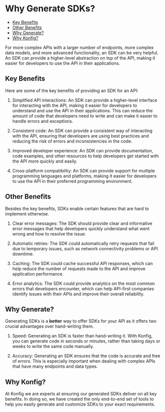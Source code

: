 
# Why Generate SDKs?

- [Key Benefits](#key-benefits)
- [Other Benefits](#other-benefits)
- [Why Generate?](#why-generate)
- [Why Konfig?](#why-konfig)

For more complex APIs with a larger number of endpoints, more complex data models, and more advanced functionality, an SDK can be very helpful. An SDK can provide a higher-level abstraction on top of the API, making it easier for developers to use the API in their applications.

## Key Benefits

Here are some of the key benefits of providing an SDK for an API:

1. Simplified API interactions: An SDK can provide a higher-level interface for interacting with the API, making it easier for developers to understand and use the API in their applications. This can reduce the amount of code that developers need to write and can make it easier to handle errors and exceptions.

2. Consistent code: An SDK can provide a consistent way of interacting with the API, ensuring that developers are using best practices and reducing the risk of errors and inconsistencies in the code.

3. Improved developer experience: An SDK can provide documentation, code examples, and other resources to help developers get started with the API more quickly and easily.

4. Cross-platform compatibility: An SDK can provide support for multiple programming languages and platforms, making it easier for developers to use the API in their preferred programming environment.

## Other Benefits

Besides the key benefits, SDKs enable certain features that are hard to implement otherwise.

1. Clear error messages: The SDK should provide clear and informative error messages that help developers quickly understand what went wrong and how to resolve the issue.

2. Automatic retries: The SDK could automatically retry requests that fail due to temporary issues, such as network connectivity problems or API downtime.

3. Caching: The SDK could cache successful API responses, which can help reduce the number of requests made to the API and improve application performance.

4. Error analytics: The SDK could provide analytics on the most common errors that developers encounter, which can help API-first companies identify issues with their APIs and improve their overall reliability.

## Why Generate?

Generating SDKs is a **better** way to offer SDKs for your API as it offers two crucial advantages over hand-writing them.

1. Speed: Generating an SDK is faster than hand-writing it. With Konfig, you can generate code in seconds or minutes, rather than taking days or weeks to write the same code manually.

2. Accuracy: Generating an SDK ensures that the code is accurate and free of errors. This is especially important when dealing with complex APIs that have many endpoints and data types.

## Why Konfig?

At Konfig we are experts at ensuring our generated SDKs deliver on all key
benefits. In doing so, we have created the only end-to-end set of tools to help
you easily generate and customize SDKs to your exact requirements.

<Figure
  caption="Konfig helps along the entire process of generating SDKs "
  src="https://mermaid.ink/img/pako:eNqd001v0zAYB_Cv8siTOKVd3pq0GZrUlxWmrSxQ4ADZwU2cxlpqR4kDK10lDogTE4eVCy-CE0h8Ar4VfAQcr0vFYZOYokhJ7N_zd5w8CxTyiCAPTXOcJXD4aCdgAN3nAfrz9eIzHGWEdf19GGckvDvJt3d5Dj4vxAwz6PM0JaGgnAXoGBqN3bMKrc7hKU5phAWBO3BImQjQGfQW1dinb79_vYcDzmI6DdBSRfVq-fE13COM5JUcDw6KyvXVQlZf4D6dJvCwlJXFfD16rHy_9j9-wmNSiNoOrs0c1ObiO_jlJKVFUrM9Ffnu_J8BEFy9_gN_pMEIvyBMA3_u72tARNi8Wsum7uoN9BMSnkAsN6zawCdZtSMqYHjtuoa1f_tBqVKpqFJdOaOaU4h5SqALMU1TbyvuRPLQ5NOcnxBvi3Qcp-Vc3Tde0kgknpmd7mxob03dSWjE7obquovD8Ebavz0d3J7urelEJ84k2lA7xHFLv5EO_zcVaWhG8hmmkWyJRVUoQCIhMxIgT15GJMZlKv_ogC3lVFwKPp6zEHkiL4mGLj_XgGLZTDPkxTgt5NMMM-Qt0CnybL1pOS2r3bEMQ56OqaE58ly3qXfaZtu0Ldc2DNNeaugV57KA0TR1S7faTse0XVtSCUhEBc9Hl02relclPFNAJS7_AmqZSHA?type=png"
/>
